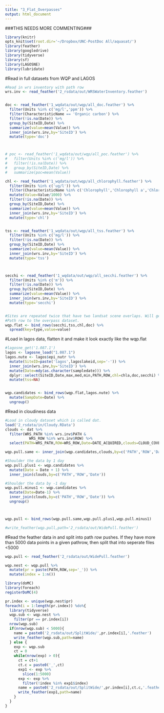 ```yaml
---
title: "3_Flat_Overpasses"
output: html_document
---
```


###THIS NEEDS MORE COMMENTING###

```r
library(knitr)
opts_knit$set(root.dir='~/Dropbox/UNC-PostDoc All/aquasat/')
library(feather)
library(googledrive)
library(tidyverse)
library(sf)
library(LAGOSNE)
library(lubridate)

```


#Read in full datasets from WQP and LAGOS

```r
#Read in wrs inventory with path row
wrs.inv <- read_feather('2_rsdata/out/WRSWaterInventory.feather')


doc <- read_feather('1_wqdata/out/wqp/all_doc.feather') %>%
  filter(Units %in% c('mg/l','ppm')) %>%
  filter(CharacteristicName == 'Organic carbon') %>%
  filter(!is.na(Date)) %>%
  group_by(SiteID,Date) %>%
  summarize(value=mean(Value)) %>%
  inner_join(wrs.inv,by='SiteID') %>%
  mutate(type='doc')



# poc <- read_feather('1_wqdata/out/wqp/all_poc.feather') %>%
#   filter(Units %in% c('mg/l')) %>%
#   filter(!is.na(Date)) %>%
#   group_by(SiteID,Date) %>%
#   summarize(poc=mean(Value))

chl <- read_feather('1_wqdata/out/wqp/all_chlorophyll.feather') %>%
  filter(Units %in% c('ug/l')) %>% 
  filter(CharacteristicName %in% c('Chlorophyll','Chlorophyll a','Chlorophyll a (probe)','Chlorophyll a (probe relative fluorescence','Chlorophyll a, corrected for pheophytin')) %>%
  mutate(Value=Value/1000) %>%
  filter(!is.na(Date)) %>%
  group_by(SiteID,Date) %>%
  summarize(value=mean(Value)) %>%
  inner_join(wrs.inv,by='SiteID') %>%
  mutate(type='chl')


tss <- read_feather('1_wqdata/out/wqp/all_tss.feather') %>%
  filter(Units %in% c('mg/l')) %>%
  filter(!is.na(Date)) %>%
  group_by(SiteID,Date) %>%
  summarize(value=mean(Value)) %>%
  inner_join(wrs.inv,by='SiteID') %>%
  mutate(type='tss')



secchi <- read_feather('1_wqdata/out/wqp/all_secchi.feather') %>%
  filter(Units %in% c('m')) %>%
  filter(!is.na(Date)) %>%
  group_by(SiteID,Date) %>%
  summarize(value=mean(Value)) %>%
  inner_join(wrs.inv,by='SiteID') %>%
  mutate(type='secchi')


#Sites are repeated twice that have two landsat scene overlaps. Will get rid of this downstream when joining 
#Path row to the overpass dataset. 
wqp.flat <- bind_rows(secchi,tss,chl,doc) %>%
  spread(key=type,value=value)

```

#Load in lagos data, flatten it and make it look exactly like the wqp.flat
```r
#lagosne_get('1.087.1')
lagos <- lagosne_load("1.087.1")
lagos.nute <- lagos$epi_nutr %>%
  mutate(SiteID=paste('lagos',lagoslakeid,sep='-')) %>%
  inner_join(wrs.inv,by='SiteID') %>%
  mutate(Date=mdy(as.character(sampledate))) %>%
  dplyr::select(SiteID,Date,max,med,min,PATH,ROW,chl=chla,doc,secchi) %>%
  mutate(tss=NA)


wqp.candidates <- bind_rows(wqp.flat,lagos.nute) %>%
  mutate(SampDate=Date) %>% 
  ungroup()
```


#Read in cloudiness data
```r

#Load in cloudy dataset which is called dat. 
load('2_rsdata/in/Cloudy.RData') 
clouds <- dat %>%
  filter(WRS_PATH %in% wrs.inv$PATH &
           WRS_ROW %in% wrs.inv$ROW) %>%
  select(PATH=WRS_PATH,ROW=WRS_ROW,Date=DATE_ACQUIRED,clouds=CLOUD_COVER)

wqp.pull.same <- inner_join(wqp.candidates,clouds,by=c('PATH','ROW','Date'))

#Shoulder the data by 1 day
wqp.pull.plus1 <- wqp.candidates %>%
  mutate(Date = Date + 1) %>%
  inner_join(clouds,by=c('PATH','ROW','Date'))

#Shoulder the data by -1 day
wqp.pull.minus1 <- wqp.candidates %>%
  mutate(Date=Date-1) %>%
  inner_join(clouds,by=c('PATH','ROW','Date')) %>%
  ungroup()



wqp.pull <- bind_rows(wqp.pull.same,wqp.pull.plus1,wqp.pull.minus1)

#write_feather(wqp.pull,path='2_rsdata/out/WidePull.feather')
```

#Read the feather data in and split into path row pushes. If they have more than 5000 data points in a given pathrow, then split that into seperate files <5000
```r
wqp.pull <- read_feather('2_rsdata/out/WidePull.feather')

wqp.nest <- wqp.pull %>%
  mutate(pr = paste(PATH,ROW,sep='_')) %>%
  mutate(index = 1:n())

library(doMC)
library(foreach)
registerDoMC(4)

pr.index <- unique(wqp.nest$pr)
foreach(i = 1:length(pr.index)) %do%{
  library(tidyverse)
  wqp.sub <- wqp.nest %>%
    filter(pr == pr.index[i])
  nrow(wqp.sub)
  if(nrow(wqp.sub) < 5000){
    name = paste0('2_rsdata/out/SplitWide/',pr.index[i],'.feather')
    write_feather(wqp.sub,path=name)
  } else {
    exp <- wqp.sub
    ct = 0
    while(nrow(exp) > 0){
      ct = ct+1
      ct.c = paste0('_',ct)
      exp1 <- exp %>%
        slice(1:5000)
      exp <- exp %>%
        filter(!index %in% exp1$index)
      name = paste0('2_rsdata/out/SplitWide/',pr.index[i],ct.c,'.feather')
      write_feather(exp1,path=name)
    }
  }
}


```

